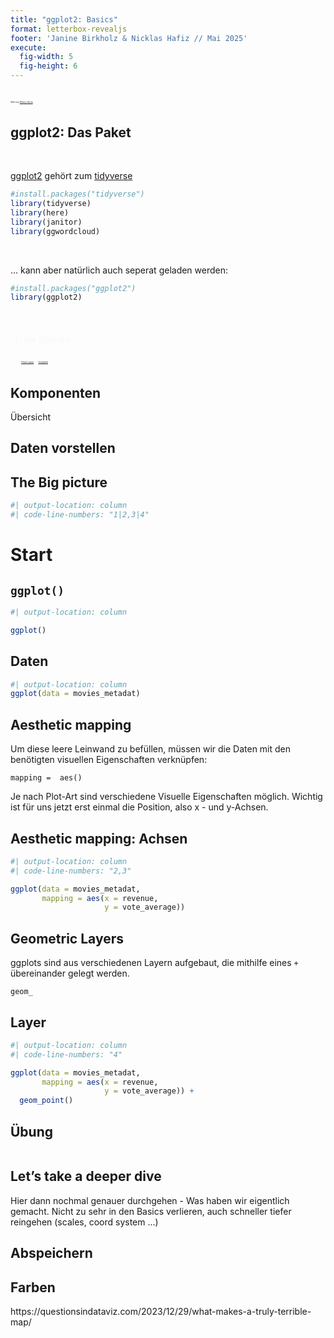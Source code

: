 ```yaml
---
title: "ggplot2: Basics"
format: letterbox-revealjs
footer: 'Janine Birkholz & Nicklas Hafiz // Mai 2025'
execute: 
  fig-width: 5
  fig-height: 6
---
```


## {background-image="images/ggplot_art.png" background-size="1160px" background-position="15%"}

::: {.absolute right="0.5%" bottom="0.5%" style="font-size:0.25em; padding: 0.15em 0.15em; background-color: rgba(255, 255, 255 .7); backdrop-filter: blur(5px); box-shadow: 0 0 1rem 0 rgba(255, 255, 255 .5); border-radius: 2. 5px;"}

Bild von [Allison Horst](https://allisonhorst.com/r-packages-functions).
:::

## ggplot2: Das Paket

\

[ggplot2](https://ggplot2.tidyverse.org/) gehört zum [tidyverse](https://www.tidyverse.org/)

```r
#install.packages("tidyverse")
library(tidyverse)
library(here)
library(janitor)
library(ggwordcloud)

```

\

... kann aber natürlich auch seperat geladen werden:

```r
#install.packages("ggplot2")
library(ggplot2)
```

##  {background-image="images/babyfeet.jpg" background-size="1225px"}

::: {.absolute right="1.5%" top="1.5%" style="padding: 0.5em 0.5em; background-color: rgba(255, 255, 255, 0); backdrop-filter: blur(0px); box-shadow: 0 0 0rem 0 rgba(255, 255, 255, 0); color:#F8F8F8;"}
Erste Schritte.
:::


::: {.absolute right="0%" bottom="0%" style="font-size:0.25em; padding: 0.5em 0.5em; background-color: rgba(255, 255, 255, 0); backdrop-filter: blur(0px); box-shadow: 0 0 0rem 0 rgba(255, 255, 255, 0); color:#F8F8F8;"}

Foto von <a href="https://unsplash.com/de/@omarlopez1?utm_content=creditCopyText&utm_medium=referral&utm_source=unsplash">Omar Lopez</a> auf <a href="https://unsplash.com/de/fotos/person-die-babyfusse-halt-vTknj2OxDVg?utm_content=creditCopyText&utm_medium=referral&utm_source=unsplash">Unsplash</a>
:::


## Komponenten

Übersicht


## Daten vorstellen

## The Big picture


```r
#| output-location: column
#| code-line-numbers: "1|2,3|4"


```


# Start

## `ggplot()`
```r
#| output-location: column

ggplot()
```


## Daten

```r
#| output-location: column
ggplot(data = movies_metadat)
```


## Aesthetic mapping

Um diese leere Leinwand zu befüllen, müssen wir die Daten mit den benötigten visuellen Eigenschaften verknüpfen: 

`mapping =  aes()`

Je nach Plot-Art sind verschiedene Visuelle Eigenschaften möglich. Wichtig ist für uns jetzt erst einmal die Position, also x - und y-Achsen.


## Aesthetic mapping: Achsen 

```r
#| output-location: column
#| code-line-numbers: "2,3"

ggplot(data = movies_metadat, 
       mapping = aes(x = revenue, 
                     y = vote_average))
```


## Geometric Layers
ggplots sind aus verschiedenen Layern aufgebaut, die mithilfe eines `+` übereinander gelegt werden.  

`geom_`

## Layer

```r
#| output-location: column
#| code-line-numbers: "4"

ggplot(data = movies_metadat, 
       mapping = aes(x = revenue, 
                     y = vote_average)) +
  geom_point()
```



## Übung

```r

```



## Let's take a deeper dive
Hier dann nochmal genauer durchgehen - Was haben wir eigentlich gemacht. 
Nicht zu sehr in den Basics verlieren, auch schneller tiefer reingehen (scales, coord system ...)


## Abspeichern



## Farben 

https://questionsindataviz.com/2023/12/29/what-makes-a-truly-terrible-map/
